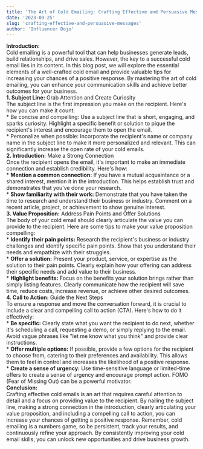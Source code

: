 ```yaml
---
title: 'The Art of Cold Emailing: Crafting Effective and Persuasive Messages'
date: '2023-09-25'
slug: 'crafting-effective-and-persuasive-messages'
author: 'Influencer Dojo'
---
```


**Introduction:**
<br/>
Cold emailing is a powerful tool that can help businesses generate leads, build relationships, and drive sales. However, the key to a successful cold email lies in its content. In this blog post, we will explore the essential elements of a well-crafted cold email and provide valuable tips for increasing your chances of a positive response. By mastering the art of cold emailing, you can enhance your communication skills and achieve better outcomes for your business.
<br/>
**1. Subject Line:** Grab Attention and Create Curiosity
<br/>
    The subject line is the first impression you make on the recipient. Here's how you can make it count:
<br/>
    *   Be concise and compelling: Use a subject line that is short, engaging, and sparks curiosity. Highlight a specific benefit or solution to pique the recipient's interest and encourage them to open the email.
<br/>
    *   Personalize when possible: Incorporate the recipient's name or company name in the subject line to make it more personalized and relevant. This can significantly increase the open rate of your cold emails.
<br/>
**2. Introduction:** Make a Strong Connection
<br/>
    Once the recipient opens the email, it's important to make an immediate connection and establish credibility. Here's how:
<br/>
    *   **Mention a common connection:** If you have a mutual acquaintance or a shared interest, mention it in the introduction. This helps establish trust and demonstrates that you've done your research.
<br/>
    *   **Show familiarity with their work:** Demonstrate that you have taken the time to research and understand their business or industry. Comment on a recent article, project, or achievement to show genuine interest.
<br/>
**3. Value Proposition:** Address Pain Points and Offer Solutions
<br/>
    The body of your cold email should clearly articulate the value you can provide to the recipient. Here are some tips to make your value proposition compelling:
<br/>
    *   **Identify their pain points:** Research the recipient's business or industry challenges and identify specific pain points. Show that you understand their needs and empathize with their struggles.
<br/>
    *   **Offer a solution:** Present your product, service, or expertise as the solution to their pain points. Clearly explain how your offering can address their specific needs and add value to their business.
<br/>
    *   **Highlight benefits:** Focus on the benefits your solution brings rather than simply listing features. Clearly communicate how the recipient will save time, reduce costs, increase revenue, or achieve other desired outcomes.
<br/>
**4. Call to Action:** Guide the Next Steps
<br/>
    To ensure a response and move the conversation forward, it is crucial to include a clear and compelling call to action (CTA). Here's how to do it effectively:
<br/>
    *   **Be specific:** Clearly state what you want the recipient to do next, whether it's scheduling a call, requesting a demo, or simply replying to the email. Avoid vague phrases like "let me know what you think" and provide clear instructions.
<br/>
    *   **Offer multiple options:** If possible, provide a few options for the recipient to choose from, catering to their preferences and availability. This allows them to feel in control and increases the likelihood of a positive response.
<br/>
    *   **Create a sense of urgency:** Use time-sensitive language or limited-time offers to create a sense of urgency and encourage prompt action. FOMO (Fear of Missing Out) can be a powerful motivator.
<br/>
**Conclusion:**
<br/>
Crafting effective cold emails is an art that requires careful attention to detail and a focus on providing value to the recipient. By nailing the subject line, making a strong connection in the introduction, clearly articulating your value proposition, and including a compelling call to action, you can increase your chances of getting a positive response. Remember, cold emailing is a numbers game, so be persistent, track your results, and continuously refine your approach. By consistently improving your cold email skills, you can unlock new opportunities and drive business growth.
